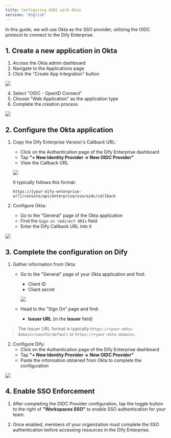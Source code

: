 ```yaml
---
title: Configuring OIDC with Okta
version: 'English'
---
```


In this guide, we will use Okta as the SSO provider, utilizing the OIDC protocol to connect to the Dify Enterprise.

## 1. Create a new application in Okta

1. Access the Okta admin dashboard
2. Navigate to the Applications page
3. Click the "Create App Integration" button

![](/images/okta-oidc-1.png)

4. Select "OIDC - OpenID Connect"
5. Choose "Web Application" as the application type
6. Complete the creation process

![](/images/okta-oidc-2.png)

## 2. Configure the Okta application

1. Copy the Dify Enterprise Version's Callback URL:
   - Click on the Authentication page of the Dify Enterprise dashboard
   - Tap **"+ New Identity Provider → New OIDC Provider"**
   - View the Callback URL

   ![](/images/okta-oidc-3.png)

   It typically follows this format:

   ```
   https://[your-dify-enterprise-url]/console/api/enterprise/sso/oidc/callback
   ```

2. Configure Okta:
   - Go to the "General" page of the Okta application
   - Find the `Sign-in redirect URIs` field
   - Enter the Dify Callback URL into it

![](/images/okta-oidc-4.png)

## 3. Complete the configuration on Dify

1. Gather information from Okta:
   - Go to the "General" page of your Okta application and find:
     - Client ID
     - Client secret
     
     ![](/images/okta-oidc-5.png)

   - Head to the "Sign On" page and find:
     - **Issuer URL** (in the **Issuer** field)

>   The Issuer URL format is typically `https://<your-okta-domain>/oauth2/default` or `https://<your-okta-domain>`.

2. Configure Dify:
   - Click on the Authentication page of the Dify Enterprise dashboard
   - Tap **"+ New Identity Provider → New OIDC Provider"**
   - Paste the information obtained from Okta to complete the configuration

![](/images/okta-oidc-6.png)

## 4. Enable SSO Enforcement

1. After completing the OIDC Provider configuration, tap the toggle button to the right of **"Workspaces SSO"** to enable SSO authentication for your team.

2. Once enabled, members of your organization must complete the SSO authentication before accessing resources in the Dify Enterprise.